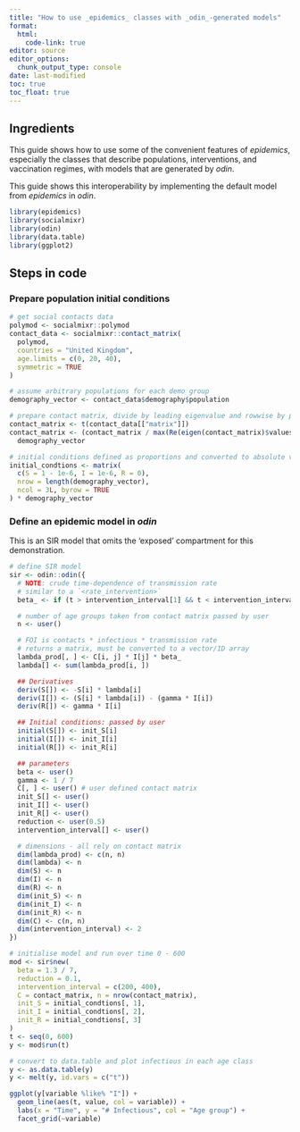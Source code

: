 ```yaml
---
title: "How to use _epidemics_ classes with _odin_-generated models"
format: 
  html:
    code-link: true
editor: source
editor_options: 
  chunk_output_type: console
date: last-modified
toc: true
toc_float: true
---
```


## Ingredients

This guide shows how to use some of the convenient features of _epidemics_, especially the classes that describe populations, interventions, and vaccination regimes, with models that are generated by _odin_.

This guide shows this interoperability by implementing the default model from _epidemics_ in _odin_.

```r
library(epidemics)
library(socialmixr)
library(odin)
library(data.table)
library(ggplot2)
```

## Steps in code

### Prepare population initial conditions

```r
# get social contacts data
polymod <- socialmixr::polymod
contact_data <- socialmixr::contact_matrix(
  polymod,
  countries = "United Kingdom",
  age.limits = c(0, 20, 40),
  symmetric = TRUE
)

# assume arbitrary populations for each demo group
demography_vector <- contact_data$demography$population

# prepare contact matrix, divide by leading eigenvalue and rowwise by popsize
contact_matrix <- t(contact_data[["matrix"]])
contact_matrix <- (contact_matrix / max(Re(eigen(contact_matrix)$values))) /
  demography_vector

# initial conditions defined as proportions and converted to absolute values
initial_condtions <- matrix(
  c(S = 1 - 1e-6, I = 1e-6, R = 0),
  nrow = length(demography_vector),
  ncol = 3L, byrow = TRUE
) * demography_vector
```

### Define an epidemic model in _odin_

This is an SIR model that omits the 'exposed' compartment for this demonstration.

```r
# define SIR model
sir <- odin::odin({
  # NOTE: crude time-dependence of transmission rate
  # similar to a `<rate_intervention>`
  beta_ <- if (t > intervention_interval[1] && t < intervention_interval[2]) beta * (1.0 - reduction) else beta

  # number of age groups taken from contact matrix passed by user
  n <- user()

  # FOI is contacts * infectious * transmission rate
  # returns a matrix, must be converted to a vector/1D array
  lambda_prod[, ] <- C[i, j] * I[j] * beta_
  lambda[] <- sum(lambda_prod[i, ])

  ## Derivatives
  deriv(S[]) <- -S[i] * lambda[i]
  deriv(I[]) <- (S[i] * lambda[i]) - (gamma * I[i])
  deriv(R[]) <- gamma * I[i]

  ## Initial conditions: passed by user
  initial(S[]) <- init_S[i]
  initial(I[]) <- init_I[i]
  initial(R[]) <- init_R[i]

  ## parameters
  beta <- user()
  gamma <- 1 / 7
  C[, ] <- user() # user defined contact matrix
  init_S[] <- user()
  init_I[] <- user()
  init_R[] <- user()
  reduction <- user(0.5)
  intervention_interval[] <- user()

  # dimensions - all rely on contact matrix
  dim(lambda_prod) <- c(n, n)
  dim(lambda) <- n
  dim(S) <- n
  dim(I) <- n
  dim(R) <- n
  dim(init_S) <- n
  dim(init_I) <- n
  dim(init_R) <- n
  dim(C) <- c(n, n)
  dim(intervention_interval) <- 2
})
```

```r
# initialise model and run over time 0 - 600
mod <- sir$new(
  beta = 1.3 / 7,
  reduction = 0.1,
  intervention_interval = c(200, 400),
  C = contact_matrix, n = nrow(contact_matrix),
  init_S = initial_condtions[, 1],
  init_I = initial_condtions[, 2],
  init_R = initial_condtions[, 3]
)
t <- seq(0, 600)
y <- mod$run(t)

# convert to data.table and plot infectious in each age class
y <- as.data.table(y)
y <- melt(y, id.vars = c("t"))

ggplot(y[variable %like% "I"]) +
  geom_line(aes(t, value, col = variable)) +
  labs(x = "Time", y = "# Infectious", col = "Age group") +
  facet_grid(~variable)
```
